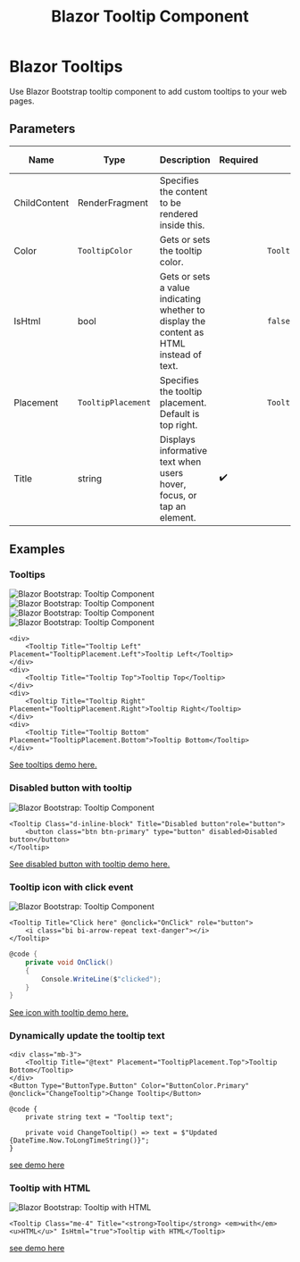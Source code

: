 ﻿---
title: Blazor Tooltip Component
description: Use Blazor Bootstrap tooltip component to add custom tooltips to your web pages.
image: https://i.imgur.com/uqvqb2i.jpg

sidebar_label: Tooltips
sidebar_position: 28
---


# Blazor Tooltips

Use Blazor Bootstrap tooltip component to add custom tooltips to your web pages.

<CarbonAd />

## Parameters

| Name | Type | Description | Required | Default | Added Version | 
|--|--|--|--|--|--|
| ChildContent | RenderFragment | Specifies the content to be rendered inside this. | | | 1.0.0 |
| Color | `TooltipColor` | Gets or sets the tooltip color. | | `TooltipColor.None` | 1.10.0 |
| IsHtml | bool | Gets or sets a value indicating whether to display the content as HTML instead of text. | | `false` | 2.1.0 |
| Placement | `TooltipPlacement` | Specifies the tooltip placement. Default is top right. | | `TooltipPlacement.Top` | 1.0.0 |
| Title | string | Displays informative text when users hover, focus, or tap an element. | ✔️ | | 1.0.0 |

## Examples

### Tooltips

<div>
    <img src="https://i.imgur.com/uqvqb2i.jpg" alt="Blazor Bootstrap: Tooltip Component" />
</div>

<div>
    <img src="https://i.imgur.com/ZHLTCvX.jpg" alt="Blazor Bootstrap: Tooltip Component" />
</div>

<div>
    <img src="https://i.imgur.com/jwJUhkV.jpg" alt="Blazor Bootstrap: Tooltip Component" />
</div>

<div>
    <img src="https://i.imgur.com/T2YMw9p.jpg" alt="Blazor Bootstrap: Tooltip Component" />
</div>

```cshtml showLineNumbers
<div>
    <Tooltip Title="Tooltip Left" Placement="TooltipPlacement.Left">Tooltip Left</Tooltip>
</div>
<div>
    <Tooltip Title="Tooltip Top">Tooltip Top</Tooltip>
</div>
<div>
    <Tooltip Title="Tooltip Right" Placement="TooltipPlacement.Right">Tooltip Right</Tooltip>
</div>
<div>
    <Tooltip Title="Tooltip Bottom" Placement="TooltipPlacement.Bottom">Tooltip Bottom</Tooltip>
</div>
```

[See tooltips demo here.](https://demos.blazorbootstrap.com/tooltips#examples)

### Disabled button with tooltip

<img src="https://i.imgur.com/PGlmZS3.jpg" alt="Blazor Bootstrap: Tooltip Component" />

```cshtml showLineNumbers
<Tooltip Class="d-inline-block" Title="Disabled button"role="button">
    <button class="btn btn-primary" type="button" disabled>Disabled button</button>
</Tooltip>
```
[See disabled button with tooltip demo here.](https://demos.blazorbootstrap.com/tooltips#disabled-button-with-tootip)

### Tooltip icon with click event

<img src="https://i.imgur.com/D3FrZba.jpg" alt="Blazor Bootstrap: Tooltip Component" />

```cshtml showLineNumbers
<Tooltip Title="Click here" @onclick="OnClick" role="button">
    <i class="bi bi-arrow-repeat text-danger"></i>
</Tooltip>
```

```cs showLineNumbers
@code {
    private void OnClick()
    {
        Console.WriteLine($"clicked");
    }
}
```
[See icon with tooltip demo here.](https://demos.blazorbootstrap.com/tooltips#icon-with-click-event)

### Dynamically update the tooltip text

```cshtml showLineNumbers
<div class="mb-3">
    <Tooltip Title="@text" Placement="TooltipPlacement.Top">Tooltip Bottom</Tooltip>
</div>
<Button Type="ButtonType.Button" Color="ButtonColor.Primary" @onclick="ChangeTooltip">Change Tooltip</Button>

@code {
    private string text = "Tooltip text";

    private void ChangeTooltip() => text = $"Updated {DateTime.Now.ToLongTimeString()}";
}
```
[see demo here](https://demos.blazorbootstrap.com/tooltips#dynamically-update-the-tooltip-text)

### Tooltip with HTML

<img src="https://i.imgur.com/2xuTx6b.png" alt="Blazor Bootstrap: Tooltip with HTML" />

```cshtml {} showLineNumbers
<Tooltip Class="me-4" Title="<strong>Tooltip</strong> <em>with</em> <u>HTML</u>" IsHtml="true">Tooltip with HTML</Tooltip>
```
[see demo here](https://demos.blazorbootstrap.com/tooltips#tooltip-with-html)

